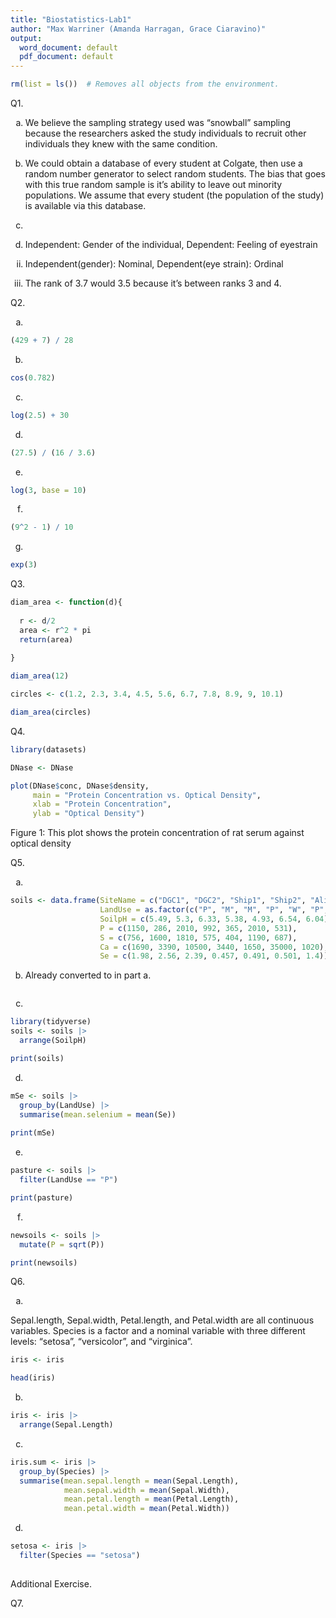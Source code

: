 ---
title: "Biostatistics-Lab1"
author: "Max Warriner (Amanda Harragan, Grace Ciaravino)"
output:
  word_document: default
  pdf_document: default
---

```{r}
rm(list = ls())  # Removes all objects from the environment.
```

Q1.

a. We believe the sampling strategy used was "snowball" sampling because the researchers asked the study individuals to recruit other individuals they knew with the same condition. 

b. We could obtain a database of every student at Colgate, then use a random number generator to select random students. The bias that goes with this true random sample is it's ability to leave out minority populations. We assume that every student (the population of the study) is available via this database. 

c. 

i. Independent: Gender of the individual, Dependent: Feeling of eyestrain

ii. Independent(gender): Nominal, Dependent(eye strain): Ordinal


d. The rank of 3.7 would 3.5 because it's between ranks 3 and 4. 

Q2.

a.  

```{r}

(429 + 7) / 28

```

b.  

```{r}

cos(0.782)

```

c.  

```{r}

log(2.5) + 30

```

d.  

```{r}

(27.5) / (16 / 3.6)

```

e.  

```{r}

log(3, base = 10)

```

f.  

```{r}

(9^2 - 1) / 10 

```

g.  

```{r}

exp(3)

```

Q3.

```{r}

diam_area <- function(d){
  
  r <- d/2
  area <- r^2 * pi
  return(area)
  
}

diam_area(12)

circles <- c(1.2, 2.3, 3.4, 4.5, 5.6, 6.7, 7.8, 8.9, 9, 10.1)

diam_area(circles)

```

Q4.

```{r}
library(datasets)

DNase <- DNase

plot(DNase$conc, DNase$density, 
     main = "Protein Concentration vs. Optical Density", 
     xlab = "Protein Concentration", 
     ylab = "Optical Density")

```

Figure 1: This plot shows the protein concentration of rat serum against optical density

Q5.

a.  

```{r}

soils <- data.frame(SiteName = c("DGC1", "DGC2", "Ship1", "Ship2", "Alice Holt", "Drayton", "Snowdon"), 
                    LandUse = as.factor(c("P", "M", "M", "P", "W", "P", "P")), 
                    SoilpH = c(5.49, 5.3, 6.33, 5.38, 4.93, 6.54, 6.04), 
                    P = c(1150, 286, 2010, 992, 365, 2010, 531), 
                    S = c(756, 1600, 1810, 575, 404, 1190, 687), 
                    Ca = c(1690, 3390, 10500, 3440, 1650, 35000, 1020), 
                    Se = c(1.98, 2.56, 2.39, 0.457, 0.491, 0.501, 1.4))

```

b.  Already converted to in part a. 

```{r}

```

c.  

```{r}
library(tidyverse)
soils <- soils |>
  arrange(SoilpH)

print(soils)

```

d.  

```{r}

mSe <- soils |>
  group_by(LandUse) |>
  summarise(mean.selenium = mean(Se))
  
print(mSe)

```

e.  

```{r}

pasture <- soils |>
  filter(LandUse == "P")

print(pasture)

```

f.  

```{r}

newsoils <- soils |>
  mutate(P = sqrt(P))

print(newsoils)

```

Q6.

a.  

Sepal.length, Sepal.width, Petal.length, and Petal.width are all continuous variables. Species is a factor and a nominal variable with three different levels: "setosa", "versicolor", and "virginica".

```{r}
iris <- iris

head(iris)
```

b.  

```{r}

iris <- iris |>
  arrange(Sepal.Length)

```

c.  

```{r}

iris.sum <- iris |>
  group_by(Species) |>
  summarise(mean.sepal.length = mean(Sepal.Length), 
            mean.sepal.width = mean(Sepal.Width), 
            mean.petal.length = mean(Petal.Length), 
            mean.petal.width = mean(Petal.Width))

```

d.  

```{r}

setosa <- iris |>
  filter(Species == "setosa")
  

```

Additional Exercise.

Q7.

